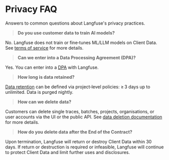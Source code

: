 # Privacy FAQ

Answers to common questions about Langfuse's privacy practices.

> **Do you use customer data to train AI models?**

No. Langfuse does not train or fine‑tunes ML/LLM models on Client Data. See [terms of service](/terms) for more details.

> **Can we enter into a Data Processing Agreement (DPA)?**

Yes. You can enter into a [DPA](/security/dpa) with Langfuse.

> **How long is data retained?**

[Data retention](/docs/data-retention) can be defined via project‑level policies: ≥ 3 days up to unlimited. Data is purged nightly.

> **How can we delete data?**

Customers can delete single traces, batches, projects, organisations, or user accounts via the UI or the public API. See [data deletion documentation](/docs/data-deletion) for more details.

> **How do you delete data after the End of the Contract?**

Upon termination, Langfuse will return or destroy Client Data within 30 days. If return or destruction is required or infeasible, Langfuse will continue to protect Client Data and limit further uses and disclosures.

